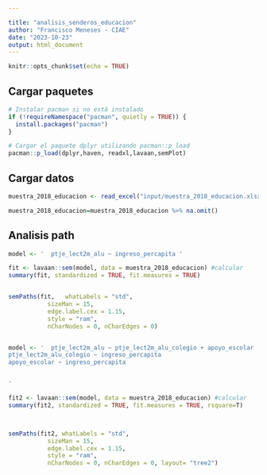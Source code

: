 ```yaml
---

title: "analisis_senderos_educacion"
author: "Francisco Meneses - CIAE"
date: "2023-10-23"
output: html_document
---
```


```r
knitr::opts_chunk$set(echo = TRUE)
```


## Cargar paquetes 

```r
# Instalar pacman si no está instalado
if (!requireNamespace("pacman", quietly = TRUE)) {
  install.packages("pacman")
}

# Cargar el paquete dplyr utilizando pacman::p_load
pacman::p_load(dplyr,haven, readxl,lavaan,semPlot)
```


## Cargar datos


```r
muestra_2018_educacion <- read_excel("input/muestra_2018_educacion.xlsx")

```


```r
muestra_2018_educacion=muestra_2018_educacion %>% na.omit()


```

## Analisis path

```r


model <- '  ptje_lect2m_alu ~ ingreso_percapita '

fit <- lavaan::sem(model, data = muestra_2018_educacion) #calcular 
summary(fit, standardized = TRUE, fit.measures = TRUE) 


semPaths(fit,   whatLabels = "std",
           sizeMan = 15,
           edge.label.cex = 1.15,
           style = "ram",
           nCharNodes = 0, nCharEdges = 0)


model <- '  ptje_lect2m_alu ~ ptje_lect2m_alu_colegio + apoyo_escolar 
ptje_lect2m_alu_colegio ~ ingreso_percapita
apoyo_escolar ~ ingreso_percapita 


'

fit2 <- lavaan::sem(model, data = muestra_2018_educacion) #calcular 
summary(fit2, standardized = TRUE, fit.measures = TRUE, rsquare=T) 



semPaths(fit2, whatLabels = "std",
           sizeMan = 15,
           edge.label.cex = 1.15,
           style = "ram",
           nCharNodes = 0, nCharEdges = 0, layout= "tree2")
```



